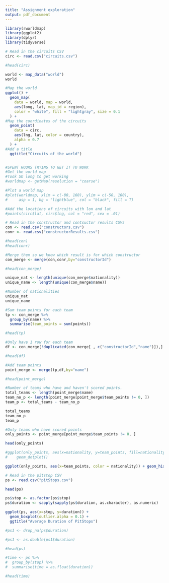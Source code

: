 ```yaml
---
title: "Assignment exploration"
output: pdf_document
---
```



```r
library(rworldmap)
library(ggplot2)
library(dplyr)
library(tidyverse)
```

```r
# Read in the circuits CSV
circ <- read.csv("circuits.csv")

#head(circ)

world <- map_data("world")
world

#Map the world
ggplot() +
  geom_map(
    data = world, map = world,
    aes(long, lat, map_id = region),
    color = "white", fill = "lightgray", size = 0.1
  ) +
#Map the coordinates of the circuits
  geom_point(
    data = circ,
    aes(lng, lat, color = country),
    alpha = 0.7
  ) +
#Add a title
  ggtitle("Circuits of the world")


#SPENT HOURS TRYING TO GET IT TO WORK
#Get the world map
#Took SO long to get working
#worldmap <- getMap(resolution = "coarse")

#Plot a world map
#plot(worldmap, xlim = c(-80, 160), ylim = c(-50, 100), 
#     asp = 1, bg = "lightblue", col = "black", fill = T)

#Add the locations of circuits with lon and lat
#points(circ$lat, circ$lng, col = "red", cex = .01)
```

```r
# Read in the constructor and contsuctor results CSVs
con <- read.csv("constructors.csv")
conr <- read.csv("constructorResults.csv")

#head(con)
#head(conr)

#Merge them so we know which result is for which constructor
con_merge <- merge(con,conr,by="constructorId")

#head(con_merge)

unique_nat <- length(unique(con_merge$nationality))
unique_name <- length(unique(con_merge$name))

#Number of nationalities
unique_nat
unique_name

#Sum team points for each team
tp <- con_merge %>%
  group_by(name) %>%
  summarise(team_points = sum(points))

#head(tp)

#Only have 1 row for each team
df <- con_merge[!duplicated(con_merge[ , c("constructorId","name")]),]

#head(df)

#Add team points
point_merge <- merge(tp,df,by="name")

#head(point_merge)

#Number of teams who have and haven't scored points. 
total_teams <- length(point_merge$name)
team_no_p <- length(point_merge[point_merge$team_points != 0, ])
team_p <- total_teams - team_no_p

total_teams
team_no_p
team_p

#Only teams who have scored points
only_points <- point_merge[point_merge$team_points != 0, ]

head(only_points)

#ggplot(only_points, aes(x=nationality, y=team_points, fill=nationality)) + 
#    geom_dotplot()

ggplot(only_points, aes(x=team_points, color = nationality)) + geom_histogram(fill="white") + ggtitle("Points vs Nationality")
```

```r
# Read in the pitstop CSV
ps <- read.csv("pitStops.csv")

head(ps)

ps$stop <- as.factor(ps$stop)
ps$duration <- sapply(sapply(ps$duration, as.character), as.numeric)

ggplot(ps, aes(x=stop, y=duration)) + 
  geom_boxplot(outlier.alpha = 0.1) +
  ggtitle("Average Duration of PitStops")

#ps1 <- drop_na(ps$duration)

#ps1 <- as.double(ps1$duration)

#head(ps)

#time <- ps %>%
#  group_by(stop) %>%
#  summarise(time = as.float(duration))

#head(time)
```











